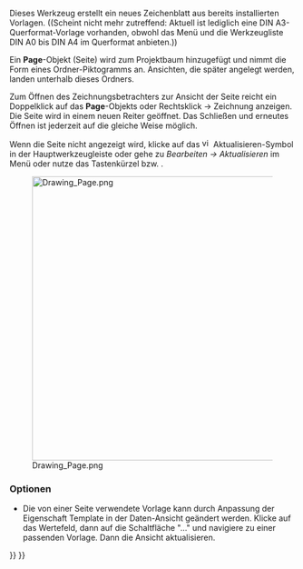 <languages/>
{{docnav/de
|[[Drawing_Open_SVG/de|Öffne SVG]]
|[[Drawing_View/de|Ansicht in Zeichnung einfügen]]
|[[Drawing_Workbench/de|Drawing-Arbeitsbereich]]
|IconL=Drawing_Open_SVG.png
|IconC=Workbench_Drawing.svg
|IconR=Drawing_View.png
}}

{{GuiCommand/de
|Name=Drawing Landscape A3
|Name/de=Drawing Landscape A3
|Workbenches=[[Drawing_Workbench/de|Drawing]], Complete
|MenuLocation=Drawing → Neue Zeichnung einfügen → A3 Landscape
|Shortcut=none
}}

{{VeryImportantMessage|Die Entwicklung des Drawing-Arbeitsbereich wurde gestoppt und ein neuer in v0.17 eingeführter [[TechDraw_Workbench/de|TechDraw-Arbeitsbereich]] zielt darauf, es zu setzen. Beide Module stehen in v0.17 zur Verfügung, aber das Drawing-Arbeitsbereich könnte in zukünftigen Ausgaben entfernt werden.}}

Dieses Werkzeug erstellt ein neues Zeichenblatt aus bereits installierten Vorlagen. ((Scheint nicht mehr zutreffend: Aktuell ist lediglich eine DIN A3-Querformat-Vorlage vorhanden, obwohl das Menü und die Werkzeugliste DIN A0 bis DIN A4 im Querformat anbieten.))

Ein '''Page'''-Objekt (Seite) wird zum Projektbaum hinzugefügt und nimmt die Form eines Ordner-Piktogramms an. Ansichten, die später angelegt werden, landen unterhalb dieses Ordners.

Zum Öffnen des Zeichnungsbetrachters zur Ansicht der Seite reicht ein Doppelklick auf das '''Page'''-Objekts oder Rechtsklick → Zeichnung anzeigen. Die Seite wird in einem neuen Reiter geöffnet. Das Schließen und erneutes Öffnen ist jederzeit auf die gleiche Weise möglich.

Wenn die Seite nicht angezeigt wird, klicke auf das [[File:view-refresh.png|16px]] Aktualisieren-Symbol in der Hauptwerkzeugleiste oder gehe zu ''Bearbeiten → Aktualisieren'' im Menü oder nutze das Tastenkürzel{{KEY|CTRL+R}} bzw. {{KEY|F5}}.


[[File:Drawing_Page.png|500px]]

<span id="Options"></span>
=== Optionen ===

* Die von einer Seite verwendete Vorlage kann durch Anpassung der Eigenschaft Template in der Daten-Ansicht geändert werden. Klicke auf das Wertefeld, dann auf die Schaltfläche "..." und navigiere zu einer passenden Vorlage. Dann die Ansicht aktualisieren.

{{docnav/de
|[[Drawing_Open_SVG/de|Öffne SVG]]
|[[Drawing_View/de|Ansicht in Zeichnung einfügen]]
|[[Drawing_Workbench/de|Drawing-Arbeitsbereich]]
|IconL=Drawing_Open_SVG.png
|IconC=Workbench_Drawing.svg
|IconR=Drawing_View.png
}}

{{Drawing Tools navi{{#translation:}}}}
{{Userdocnavi{{#translation:}}}}